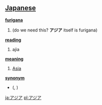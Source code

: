 == [[Japanese]] ==                                          

'''[[furigana]]'''
# (do we need this? '''アジア''' itself is furigana)

'''[[reading]]'''
# ajia

'''[[meaning]]'''
# [[Asia]]

'''[[synonym]]'''
* [[]] ([[]], )

[[ja:アジア]]
[[pl:アジア]]